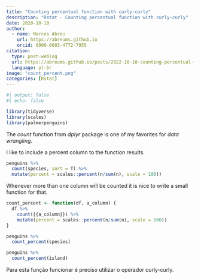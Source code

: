 ```yaml
---
title: "Counting percentual function with curly-curly"
description: "Rstat - Counting percentual function with curly-curly"
date: 2020-10-10
author: 
  - name: Marcos Abreu
    url: https://abreums.github.io
    orcid: 0000-0003-4772-7955
citation:
  type: post-weblog
  url: https://abreums.github.io/posts/2022-10-10-counting-percentual-function-with-curly-curly/
  language: pt-br
image: "count_percent.png"
categories: [Rstat]
---
```


```r
#| output: false
#| echo: false

library(tidyverse)
library(scales)
library(palmerpenguins)
```

The *count* function from *dplyr* package is one of my favorites for *data wrangling*.

I like to include a percent column to the function results.

```r

penguins %>% 
  count(species, sort = T) %>% 
  mutate(percent = scales::percent(n/sum(n), scale = 100))
```

Whenever more than one column will be counted it is nice to write a small function for that.

```r
count_percent <- function(df, a_column) {
  df %>% 
    count({{a_column}}) %>% 
    mutate(percent = scales::percent(n/sum(n), scale = 100))
}

penguins %>% 
  count_percent(species)

penguins %>% 
  count_percent(island)

```

Para esta função funcionar é preciso utilizar o operador curly-curly*.*
